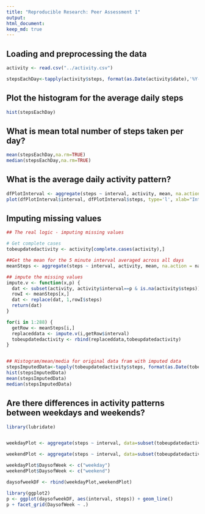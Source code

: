 ```yaml
---
title: "Reproducible Research: Peer Assessment 1"
output: 
html_document:
keep_md: true
---
```



## Loading and preprocessing the data


```r
activity <- read.csv("../activity.csv")

stepsEachDay<-tapply(activity$steps, format(as.Date(activity$date),'%Y-%m-%d'), sum) 

```

## Plot the histogram for the average daily steps
```r

hist(stepsEachDay)

```



## What is mean total number of steps taken per day?
```r
mean(stepsEachDay,na.rm=TRUE)
median(stepsEachDay,na.rm=TRUE)

```


## What is the average daily activity pattern?
``` r
dfPlotInterval <- aggregate(steps ~ interval, activity, mean, na.action = na.omit)
plot(dfPlotInterval$interval, dfPlotInterval$steps, type='l', xlab="Interval", ylab="Number of steps")

```

## Imputing missing values
```r
## The real logic - imputing missing values

# Get complete cases
tobeupdatedactivity <- activity[complete.cases(activity),]

##Get the mean for the 5 minute interval averaged across all days
meanSteps <- aggregate(steps ~ interval, activity, mean, na.action = na.omit)

## impute the missing values
impute.v <- function(x,p) {
  dat <- subset(activity, activity$interval==p & is.na(activity$steps))
  rowI <- meanSteps[x,]
  dat <- replace(dat, 1,rowI$steps)
  return(dat)
}

for(i in 1:288) {
  getRow <- meanSteps[i,]
  replaceddata <- impute.v(i,getRow$interval)
  tobeupdatedactivity <- rbind(replaceddata,tobeupdatedactivity)
}


## Histogram/mean/media for original data fram with imputed data
stepsImputedData<-tapply(tobeupdatedactivity$steps, format(as.Date(tobeupdatedactivity$date),'%Y-%m-%d'), sum) 
hist(stepsImputedData)
mean(stepsImputedData)
median(stepsImputedData)

```


## Are there differences in activity patterns between weekdays and weekends?
```r

library(lubridate)


weekdayPlot <- aggregate(steps ~ interval, data=subset(tobeupdatedactivity,wday(tobeupdatedactivity$date) > 1 & wday(tobeupdatedactivity$date) < 7 ), mean)

weekendPlot <- aggregate(steps ~ interval, data=subset(tobeupdatedactivity,wday(tobeupdatedactivity$date) == 1 | wday(tobeupdatedactivity$date) == 7 ), mean)

weekdayPlot$DaysofWeek <- c("weekday")
weekendPlot$DaysofWeek <- c("weekend")

daysofweekDF <- rbind(weekdayPlot,weekendPlot)

```

```r
library(ggplot2)
p <- ggplot(daysofweekDF, aes(interval, steps)) + geom_line()
p + facet_grid(DaysofWeek ~ .)

```


